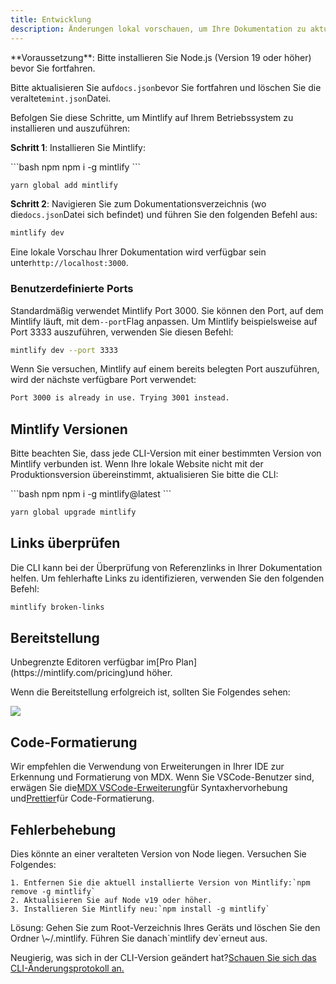 ```yaml
---
title: Entwicklung
description: Änderungen lokal vorschauen, um Ihre Dokumentation zu aktualisieren
---
```


<Info>
  **Voraussetzung**: Bitte installieren Sie Node.js (Version 19 oder höher) bevor Sie fortfahren.<br />

  Bitte aktualisieren Sie auf`docs.json`bevor Sie fortfahren und löschen Sie die veraltete`mint.json`Datei.
</Info>

Befolgen Sie diese Schritte, um Mintlify auf Ihrem Betriebssystem zu installieren und auszuführen:

**Schritt 1**: Installieren Sie Mintlify:

<CodeGroup>
  ```bash npm
  npm i -g mintlify
  ```

  ```bash yarn
  yarn global add mintlify
  ```
</CodeGroup>

**Schritt 2**: Navigieren Sie zum Dokumentationsverzeichnis (wo die`docs.json`Datei sich befindet) und führen Sie den folgenden Befehl aus:

```bash
mintlify dev
```

Eine lokale Vorschau Ihrer Dokumentation wird verfügbar sein unter`http://localhost:3000`.

### Benutzerdefinierte Ports

Standardmäßig verwendet Mintlify Port 3000. Sie können den Port, auf dem Mintlify läuft, mit dem`--port`Flag anpassen. Um Mintlify beispielsweise auf Port 3333 auszuführen, verwenden Sie diesen Befehl:

```bash
mintlify dev --port 3333
```

Wenn Sie versuchen, Mintlify auf einem bereits belegten Port auszuführen, wird der nächste verfügbare Port verwendet:

```md
Port 3000 is already in use. Trying 3001 instead.
```

## Mintlify Versionen

Bitte beachten Sie, dass jede CLI-Version mit einer bestimmten Version von Mintlify verbunden ist. Wenn Ihre lokale Website nicht mit der Produktionsversion übereinstimmt, aktualisieren Sie bitte die CLI:

<CodeGroup>
  ```bash npm
  npm i -g mintlify@latest
  ```

  ```bash yarn
  yarn global upgrade mintlify
  ```
</CodeGroup>

## Links überprüfen

Die CLI kann bei der Überprüfung von Referenzlinks in Ihrer Dokumentation helfen. Um fehlerhafte Links zu identifizieren, verwenden Sie den folgenden Befehl:

```bash
mintlify broken-links
```

## Bereitstellung

<Tip>
  Unbegrenzte Editoren verfügbar im[Pro Plan](https://mintlify.com/pricing)und höher.
</Tip>

Wenn die Bereitstellung erfolgreich ist, sollten Sie Folgendes sehen:

<Frame>
  <img src="/images/checks-passed.png" style={{ borderRadius: '0.5rem' }} />
</Frame>

## Code-Formatierung

Wir empfehlen die Verwendung von Erweiterungen in Ihrer IDE zur Erkennung und Formatierung von MDX. Wenn Sie VSCode-Benutzer sind, erwägen Sie die[MDX VSCode-Erweiterung](https://marketplace.visualstudio.com/items?itemName=unifiedjs.vscode-mdx)für Syntaxhervorhebung und[Prettier](https://marketplace.visualstudio.com/items?itemName=esbenp.prettier-vscode)für Code-Formatierung.

## Fehlerbehebung

<AccordionGroup>
  <Accordion title="Error: Could not load the &#x22;sharp&#x22; module using the darwin-arm64 runtime">
    Dies könnte an einer veralteten Version von Node liegen. Versuchen Sie Folgendes:

    1. Entfernen Sie die aktuell installierte Version von Mintlify:`npm remove -g mintlify`
    2. Aktualisieren Sie auf Node v19 oder höher.
    3. Installieren Sie Mintlify neu:`npm install -g mintlify`
  </Accordion>

  <Accordion title="Issue: Encountering an unknown error">
    Lösung: Gehen Sie zum Root-Verzeichnis Ihres Geräts und löschen Sie den Ordner \~/.mintlify. Führen Sie danach`mintlify dev`erneut aus.
  </Accordion>
</AccordionGroup>

Neugierig, was sich in der CLI-Version geändert hat?[Schauen Sie sich das CLI-Änderungsprotokoll an.](https://www.npmjs.com/package/mintlify?activeTab=versions)
